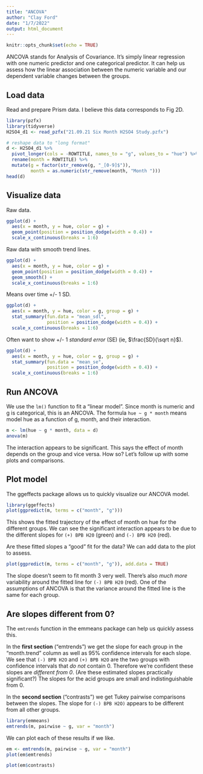 ```yaml
---
title: "ANCOVA"
author: "Clay Ford"
date: "1/7/2022"
output: html_document
---
```


```r
knitr::opts_chunk$set(echo = TRUE)
```

ANCOVA stands for Analysis of Covariance. It's simply linear regression with one numeric predictor and one categorical predictor. It can help us assess how the linear association between the numeric variable and our dependent variable changes between the groups.

## Load data

Read and prepare Prism data. I believe this data corresponds to Fig 2D.

```r
library(pzfx)
library(tidyverse)
H2SO4_d1 <- read_pzfx("21.09.21 Six Month H2SO4 Study.pzfx")

# reshape data to "long format"
d <- H2SO4_d1 %>% 
  pivot_longer(cols = -ROWTITLE, names_to = "g", values_to = "hue") %>% 
  rename(month = ROWTITLE) %>% 
  mutate(g = factor(str_remove(g, "_[0-9]$")),
         month = as.numeric(str_remove(month, "Month ")))
head(d)
```

## Visualize data

Raw data.

```r
ggplot(d) +
  aes(x = month, y = hue, color = g) +
  geom_point(position = position_dodge(width = 0.4)) +
  scale_x_continuous(breaks = 1:6)
```

Raw data with smooth trend lines.

```r
ggplot(d) +
  aes(x = month, y = hue, color = g) +
  geom_point(position = position_dodge(width = 0.4)) +
  geom_smooth() +
  scale_x_continuous(breaks = 1:6)
```

Means over time +/- 1 SD.

```r
ggplot(d) +
  aes(x = month, y = hue, color = g, group = g) +
  stat_summary(fun.data = "mean_sdl", 
               position = position_dodge(width = 0.4)) +
  scale_x_continuous(breaks = 1:6)

```

Often want to show +/- 1 _standard error_ (SE) (ie, $\frac{SD}{\sqrt n}$).

```r
ggplot(d) +
  aes(x = month, y = hue, color = g, group = g) +
  stat_summary(fun.data = "mean_se", 
               position = position_dodge(width = 0.4)) +
  scale_x_continuous(breaks = 1:6)
```



## Run ANCOVA

We use the `lm()` function to fit a "linear model". Since month is numeric and g is categorical, this is an ANCOVA. The formula `hue ~ g * month` means model hue as a function of g, month, and their interaction.

```r
m <- lm(hue ~ g * month, data = d)
anova(m)
```

The interaction appears to be significant. This says the effect of month depends on the group and vice versa. How so? Let's follow up with some plots and comparisons.

## Plot model

The ggeffects package allows us to quickly visualize our ANCOVA model.

```r
library(ggeffects)
plot(ggpredict(m, terms = c("month", "g")))
```

This shows the fitted trajectory of the effect of month on hue for the different groups. We can see the significant interaction appears to be due to the different slopes for `(+) BPB H20` (green) and `(-) BPB H20` (red). 

Are these fitted slopes a "good" fit for the data? We can add data to the plot to assess.

```r
plot(ggpredict(m, terms = c("month", "g")), add.data = TRUE)
```

The slope doesn't seem to fit month 3 very well. There's also _much more_ variability around the fitted line for `(-) BPB H20` (red). One of the assumptions of ANCOVA is that the variance around the fitted line is the same for each group.

## Are slopes different from 0?

The `emtrends` function in the emmeans package can help us quickly assess this. 

In the **first section** ("emtrends") we get the slope for each group in the "month.trend" column as well as 95% confidence intervals for each slope. We see that `(-) BPB H2O` and `(+) BPB H2O` are the two groups with confidence intervals that _do not_ contain 0. Therefore we're confident these slopes are _different from 0_. (Are these estimated slopes practically significant?) The slopes for the acid groups are small and indistinguishable from 0.

In the **second section** ("contrasts") we get Tukey pairwise comparisons between the slopes. The slope for `(-) BPB H2O)` appears to be different from all other groups.

```r
library(emmeans)
emtrends(m, pairwise ~ g, var = "month")
```

We can plot each of these results if we like.

```r
em <- emtrends(m, pairwise ~ g, var = "month")
plot(em$emtrends)
```


```r
plot(em$contrasts)
```

